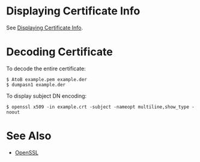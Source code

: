 = Displaying Certificate Info =

See [https://github.com/dogtagpki/pki/wiki/Displaying-Certificate-Info Displaying Certificate Info].

= Decoding Certificate =

To decode the entire certificate:

<pre>
$ AtoB example.pem example.der
$ dumpasn1 example.der
</pre>

To display subject DN encoding:

<pre>
$ openssl x509 -in example.crt -subject -nameopt multiline,show_type -noout
</pre>

= See Also =

* [[OpenSSL]]